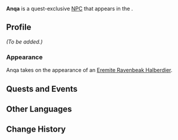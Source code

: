 {{Meta
|missing_NPC_profile  = yes
}}
{{Character Infobox
|type             = Quest NPC
|image            = Eremite Ravenbeak Halberdier Icon.png
|region           = Sumeru
|location         = Sumeru
|affiliation      = The Eremites
}}
'''Anqa''' is a quest-exclusive [[NPC]] that appears in the {{Quest|Starry Night Chapter}}.

==Profile==
''(To be added.)''

===Appearance===
Anqa takes on the appearance of an [[Eremite Ravenbeak Halberdier]].

==Quests and Events==
{{Quests and Events}}
<!--
==Trivia==
* 
-->
==Other Languages==
{{Other Languages
|default_hidden = 1
|en      = Anqa
|zhs     = 安迦
|zhs_rm  = Ānjiā
|zht     = 安迦
|zht_rm  = Ānjiā
|ja      = アンガー
|ja_rm   = Angaa
|ko      = 안카
|es      = Anqa
|fr      = Anqa
|ru      = Анка
|th      = Anqa
|vi      = Anqa
|de      = Anqa
|id      = Anqa
|pt      = Anqa
|tr      = Anqa
|it      = Anqa
}}

==Change History==
{{Change History|3.0}}
<!--
==References==
{{Reflist}}
-->